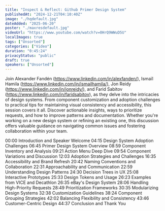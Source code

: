 ```yaml
---
title: "Inspect & Reflect: Github Primer Design System"
publishedAt: "2024-12-21T04:10:40Z"
image: "./hqdefault.jpg"
dateAdded: "2025-06-20"
poster: "./maxresdefault.jpg"
videoUrl: "https://www.youtube.com/watch?v=0HrQ9WWuD5U"
localImages: true
tags: ["Unsorted"]
categories: ["Video"]
duration: "0:45:24"
privacyStatus: "public"
draft: true
speakers: ["Unsorted"]
---
```

Join Alexander Fandén (https://www.linkedin.com/in/alexfanden/), Ismaïl Hamila (https://www.linkedin.com/in/ismailhamila/), Jon Reidy (https://www.linkedin.com/in/jonreidy/), and Farid Sabitov (https://www.linkedin.com/in/faridsabitov), as they delve into the intricacies of design systems. From component customization and adoption challenges to practical tips for maintaining visual consistency and accessibility, this session covers it all. Discover actionable insights, ways to prioritize requests, and how to improve patterns and documentation. Whether you're working on a new design system or refining an existing one, this discussion offers valuable guidance on navigating common issues and fostering collaboration within your team.

00:00 Introduction and Speaker Welcome
04:15 Design System Adoption Challenges
06:45 Primer Design System Overview
08:59 Component Inventory and Analysis
09:21 Action Menu Deep Dive
09:54 Component Variations and Discussion
12:03 Adoption Strategies and Challenges
16:35 Accessibility and Brand Refresh
20:42 Naming Conventions and Collaboration
22:31 Approachability and Communication
22:59 Understanding Design Patterns
24:30 Decision Trees in UX
25:08 Interactive Prototypes
25:33 Design Tokens and Usage
26:23 Examples from VICE and Decathlon
26:35 eBay's Design System
28:06 Handling High-Priority Requests
28:49 Prioritization Frameworks
30:35 Modularizing Design Systems
32:38 Customization Guidelines
38:24 Component Grouping Strategies
42:02 Balancing Flexibility and Consistency
43:46 Customer-Centric Design
44:37 Conclusion and Thank You
